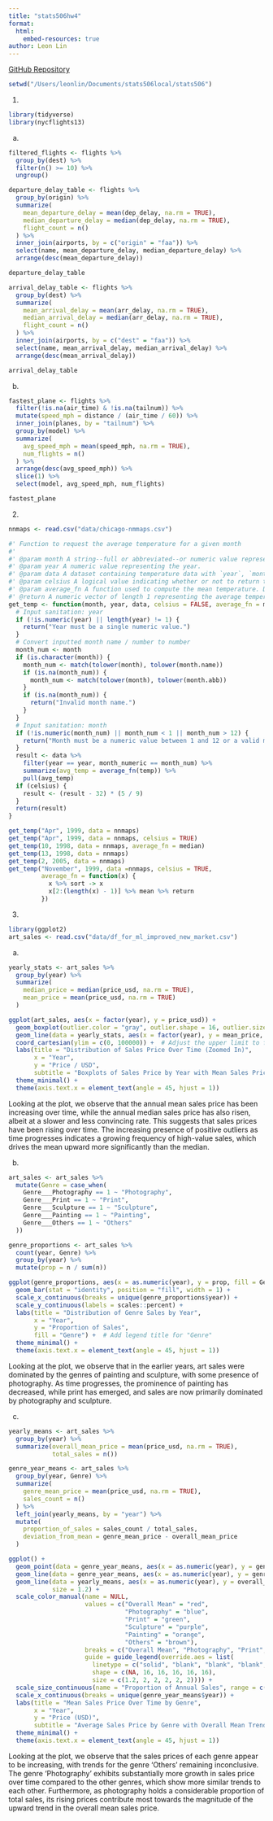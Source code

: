 ```yaml
---
title: "stats506hw4"
format: 
  html:
    embed-resources: true
author: Leon Lin
---
```


[GitHub Repository](https://github.com/the-rizzard-of-0z/stats506.git) 

```r
setwd("/Users/leonlin/Documents/stats506local/stats506")
```

1.
```r
library(tidyverse)
library(nycflights13)
```

a)
```r
filtered_flights <- flights %>%
  group_by(dest) %>%
  filter(n() >= 10) %>%
  ungroup()

departure_delay_table <- flights %>%
  group_by(origin) %>%
  summarize(
    mean_departure_delay = mean(dep_delay, na.rm = TRUE),
    median_departure_delay = median(dep_delay, na.rm = TRUE),
    flight_count = n()
  ) %>%
  inner_join(airports, by = c("origin" = "faa")) %>%
  select(name, mean_departure_delay, median_departure_delay) %>%
  arrange(desc(mean_departure_delay))

departure_delay_table

arrival_delay_table <- flights %>%
  group_by(dest) %>%
  summarize(
    mean_arrival_delay = mean(arr_delay, na.rm = TRUE),
    median_arrival_delay = median(arr_delay, na.rm = TRUE),
    flight_count = n()
  ) %>%
  inner_join(airports, by = c("dest" = "faa")) %>%
  select(name, mean_arrival_delay, median_arrival_delay) %>%
  arrange(desc(mean_arrival_delay))

arrival_delay_table
```
b)
```r
fastest_plane <- flights %>%
  filter(!is.na(air_time) & !is.na(tailnum)) %>%
  mutate(speed_mph = distance / (air_time / 60)) %>%
  inner_join(planes, by = "tailnum") %>%
  group_by(model) %>%
  summarize(
    avg_speed_mph = mean(speed_mph, na.rm = TRUE),
    num_flights = n()
  ) %>%
  arrange(desc(avg_speed_mph)) %>%
  slice(1) %>%
  select(model, avg_speed_mph, num_flights)

fastest_plane
```
2. 
```r
nnmaps <- read.csv("data/chicago-nmmaps.csv")

#' Function to request the average temperature for a given month
#' 
#' @param month A string--full or abbreviated--or numeric value representing the month.
#' @param year A numeric value representing the year.
#' @param data A dataset containing temperature data with `year`, `month`, and `temp` columns.
#' @param celsius A logical value indicating whether or not to return the temperature in Celsius. Defaults to `FALSE`.
#' @param average_fn A function used to compute the mean temperature. Defaults to `mean`.
#' @return A numeric vector of length 1 representing the average temperature for the specified month and year.
get_temp <- function(month, year, data, celsius = FALSE, average_fn = mean) {
  # Input sanitation: year
  if (!is.numeric(year) || length(year) != 1) {
    return("Year must be a single numeric value.")
  }
  # Convert inputted month name / number to number
  month_num <- month
  if (is.character(month)) {
    month_num <- match(tolower(month), tolower(month.name))
    if (is.na(month_num)) {
      month_num <- match(tolower(month), tolower(month.abb))
    }
    if (is.na(month_num)) {
      return("Invalid month name.")
    }
  }
  # Input sanitation: month
  if (!is.numeric(month_num) || month_num < 1 || month_num > 12) {
    return("Month must be a numeric value between 1 and 12 or a valid month name.")
  }
  result <- data %>%
    filter(year == year, month_numeric == month_num) %>%
    summarize(avg_temp = average_fn(temp)) %>%
    pull(avg_temp)
  if (celsius) {
    result <- (result - 32) * (5 / 9)
  }
  return(result)
}
```

```r
get_temp("Apr", 1999, data = nnmaps)
get_temp("Apr", 1999, data = nnmaps, celsius = TRUE)
get_temp(10, 1998, data = nnmaps, average_fn = median)
get_temp(13, 1998, data = nnmaps)
get_temp(2, 2005, data = nnmaps)
get_temp("November", 1999, data =nnmaps, celsius = TRUE,
         average_fn = function(x) {
           x %>% sort -> x
           x[2:(length(x) - 1)] %>% mean %>% return
         })
```
3. 
```r
library(ggplot2)
art_sales <- read.csv("data/df_for_ml_improved_new_market.csv")
```

a.
```r
yearly_stats <- art_sales %>%
  group_by(year) %>%
  summarize(
    median_price = median(price_usd, na.rm = TRUE),
    mean_price = mean(price_usd, na.rm = TRUE)
  )

ggplot(art_sales, aes(x = factor(year), y = price_usd)) +
  geom_boxplot(outlier.color = "gray", outlier.shape = 16, outlier.size = 1, alpha = 0.7) +
  geom_line(data = yearly_stats, aes(x = factor(year), y = mean_price, group = 1), color = "red", size = 1) +
  coord_cartesian(ylim = c(0, 100000)) +  # Adjust the upper limit to fit the main data range
  labs(title = "Distribution of Sales Price Over Time (Zoomed In)",
       x = "Year",
       y = "Price / USD",
       subtitle = "Boxplots of Sales Price by Year with Mean Sales Price Trend Line") +
  theme_minimal() +
  theme(axis.text.x = element_text(angle = 45, hjust = 1))
```
Looking at the plot, we observe that the annual mean sales price has been increasing over time, while the annual median sales price has also risen, albeit at a slower and less convincing rate. This suggests that sales prices have been rising over time. The increasing presence of positive outliers as time progresses indicates a growing frequency of high-value sales, which drives the mean upward more significantly than the median.

b.
```r
art_sales <- art_sales %>%
  mutate(Genre = case_when(
    Genre___Photography == 1 ~ "Photography",
    Genre___Print == 1 ~ "Print",
    Genre___Sculpture == 1 ~ "Sculpture",
    Genre___Painting == 1 ~ "Painting",
    Genre___Others == 1 ~ "Others"
  ))

genre_proportions <- art_sales %>%
  count(year, Genre) %>%
  group_by(year) %>%
  mutate(prop = n / sum(n)) 

ggplot(genre_proportions, aes(x = as.numeric(year), y = prop, fill = Genre)) +
  geom_bar(stat = "identity", position = "fill", width = 1) +
  scale_x_continuous(breaks = unique(genre_proportions$year)) +
  scale_y_continuous(labels = scales::percent) +
  labs(title = "Distribution of Genre Sales by Year",
       x = "Year",
       y = "Proportion of Sales",
       fill = "Genre") +  # Add legend title for "Genre"
  theme_minimal() +
  theme(axis.text.x = element_text(angle = 45, hjust = 1))
```
Looking at the plot, we observe that in the earlier years, art sales were dominated by the genres of painting and sculpture, with some presence of photography. As time progresses, the prominence of painting has decreased, while print has emerged, and sales are now primarily dominated by photography and sculpture.

c. 
```r
yearly_means <- art_sales %>%
  group_by(year) %>%
  summarize(overall_mean_price = mean(price_usd, na.rm = TRUE),
            total_sales = n())  

genre_year_means <- art_sales %>%
  group_by(year, Genre) %>%
  summarize(
    genre_mean_price = mean(price_usd, na.rm = TRUE),
    sales_count = n() 
  ) %>%
  left_join(yearly_means, by = "year") %>%
  mutate(
    proportion_of_sales = sales_count / total_sales,  
    deviation_from_mean = genre_mean_price - overall_mean_price
  )

ggplot() +
  geom_point(data = genre_year_means, aes(x = as.numeric(year), y = genre_mean_price, color = Genre, size = proportion_of_sales), alpha = 0.7) +
  geom_line(data = genre_year_means, aes(x = as.numeric(year), y = genre_mean_price, color = Genre), size = 0.4, alpha = 0.4) +
  geom_line(data = yearly_means, aes(x = as.numeric(year), y = overall_mean_price, color = "Overall Mean"),
            size = 1.2) +
  scale_color_manual(name = NULL, 
                     values = c("Overall Mean" = "red", 
                                "Photography" = "blue", 
                                "Print" = "green", 
                                "Sculpture" = "purple", 
                                "Painting" = "orange", 
                                "Others" = "brown"),
                     breaks = c("Overall Mean", "Photography", "Print", "Sculpture", "Painting", "Others"),
                     guide = guide_legend(override.aes = list(
                       linetype = c("solid", "blank", "blank", "blank", "blank", "blank"),  
                       shape = c(NA, 16, 16, 16, 16, 16),   
                       size = c(1.2, 2, 2, 2, 2, 2)))) +  
  scale_size_continuous(name = "Proportion of Annual Sales", range = c(1, 6), labels = scales::percent) +
  scale_x_continuous(breaks = unique(genre_year_means$year)) +
  labs(title = "Mean Sales Price Over Time by Genre",
       x = "Year",
       y = "Price (USD)",
       subtitle = "Average Sales Price by Genre with Overall Mean Trend Line and Sales Proportion by Genre") +
  theme_minimal() +
  theme(axis.text.x = element_text(angle = 45, hjust = 1))
```
Looking at the plot, we observe that the sales prices of each genre appear to be increasing, with trends for the genre 'Others' remaining inconclusive. The genre 'Photography' exhibits substantially more growth in sales price over time compared to the other genres, which show more similar trends to each other. Furthermore, as photography holds a considerable proportion of total sales, its rising prices contribute most towards the magnitude of the upward trend in the overall mean sales price.
